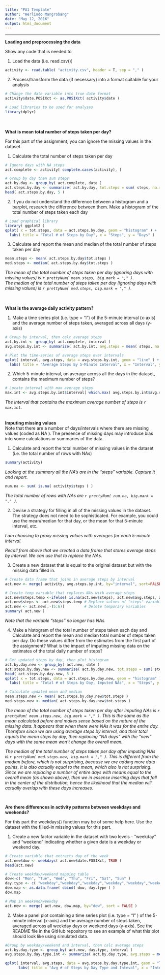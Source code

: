 ```yaml
---
title: "PA1 Template"
author: "Werlindo Mangrobang"
date: "May 12, 2016"
output: html_document
---
```

**************

**Loading and preprocessing the data**  

Show any code that is needed to  

1. Load the data (i.e. read.csv())  
```r
activity <- read.table( "activity.csv", header = T, sep = "," )
```
2. Process/transform the data (if necessary) into a format suitable for your analysis  
```r
# Change the date variable into true date format
activity$date.POSIXct <- as.POSIXct( activity$date )

# Load libraries to be used for analyses
library(dplyr)      
```

<br>  
**What is mean total number of steps taken per day?**

For this part of the assignment, you can ignore the missing values in the dataset.  

1. Calculate the total number of steps taken per day  
```r
# Ignore days with NA steps
act.complete <- activity[ complete.cases(activity), ]

# Group by day then sum steps
act.by.day <- group_by( act.complete, date )
act.steps.by.day <- summarize( act.by.day, tot.steps = sum( steps, na.rm=TRUE ) )
head( act.steps.by.day, 5 )
```
2. If you do not understand the difference between a histogram and a barplot, research the difference between them. Make a histogram of the total number of steps taken each day
```r
# Load graphical library
library( ggplot2 )
qplot( x = tot.steps, data = act.steps.by.day, geom = "histogram" ) + 
  labs( title = "Total # of Steps by Day", x = "Steps", y = "Days" )
```

3. Calculate and report the mean and median of the total number of steps taken per day
```r
mean.steps <- mean( act.steps.by.day$tot.steps )
med.steps <- median( act.steps.by.day$tot.steps )
```
*The mean of the total number of steps taken per day (ignoring days with missing values) is `r prettyNum( mean.steps, big.mark = "," )`.*  
*The median of the total number of steps taken per day (ignoring days with missing values) is `r prettyNum( med.steps, big.mark = "," )`.*

<br>  
**What is the average daily activity pattern?**

1. Make a time series plot (i.e. type = "l") of the 5-minute interval (x-axis) and the average number of steps taken, averaged across all days (y-axis)
```r
# Group by interval, then calc average steps
act.by.int <- group_by( act.complete, interval )
avg.steps.by.int <- summarize( act.by.int, avg.steps = mean( steps, na.rm=TRUE ) )

# Plot the time-series of average steps over intervals
qplot( interval, avg.steps, data = avg.steps.by.int, geom = "line" ) + 
  labs( title = "Average Steps By 5-Minute Interval", x = "Interval", y = "# of Steps" )
```

2. Which 5-minute interval, on average across all the days in the dataset, contains the maximum number of steps?
```r
# Locate interval with max average steps
max.int <- avg.steps.by.int$interval[ which.max( avg.steps.by.int$avg.steps ) ]
```

*The interval that contains the maximum average number of steps is `r max.int`.*  
<br>  
**Imputing missing values**  
Note that there are a number of days/intervals where there are missing values (coded as NA ). The presence of missing days may introduce bias into some calculations or summaries of the data.

1. Calculate and report the total number of missing values in the dataset (i.e. the total number of rows with NAs)
```r
summary(activity)
```
*Looking at the summary all the NA's are in the "steps" variable. Capture it and report.*
```r
num.na <- sum( is.na( activity$steps ) )
```
*The total number of rows with NAs are `r prettyNum( num.na, big.mark = "," )`.*

2. Devise a strategy for filling in all of the missing values in the dataset. The strategy does not need to be sophisticated. For example, you could use the mean/median for that day, or the mean for that 5-minute interval, etc.  

*I am choosing to proxy missing values with averages for each 5-minute interval.*  

*Recall from above that we created a data frame that stores average steps by interval. We can use that to replace the NAs.*  

3. Create a new dataset that is equal to the original dataset but with the missing data filled in.
```r
# Create data frame that joins in average steps by interval
act.new <- merge( activity, avg.steps.by.int, by="interval", sort=FALSE )

# Create temp variable that replaces NAs with average steps
act.new$steps.temp <-ifelse( is.na(act.new$steps), act.new$avg.steps, act.new$steps )
act.new$steps <- act.new$steps.temp # Replace values of "steps" variable
act.new <- act.new[,-(5:6)]         # Delete temporary variables 
summary( act.new )
```
*Note that the variable "steps" no longer has NAs.*

4. Make a histogram of the total number of steps taken each day and Calculate and report the mean and median total number of steps taken per day. Do these values differ from the estimates from the first part of the assignment? What is the impact of imputing missing data on the estimates of the total daily number of steps?
```r
# Get updated steps by day, then plot histogram
act.by.day.new <- group_by( act.new, date )
act.steps.by.day.new <- summarize( act.by.day.new, tot.steps = sum( steps, na.rm=TRUE ) )
head( act.steps.by.day.new, 5 )
qplot( x = tot.steps, data = act.steps.by.day.new, geom = "histogram" ) + 
  labs( title = "Total # of Steps by Day, Imputed NAs", x = "Steps", y = "Days" )

# Calculate updated mean and median
mean.steps.new <- mean( act.steps.by.day.new$tot.steps )
med.steps.new <- median( act.steps.by.day.new$tot.steps )
```
*The mean of the total number of steps taken per day after imputing NAs is `r prettyNum( mean.steps.new, big.mark = "," )`. This is the same as the mean calculated before and makes sense based on the nature of the missing data.  It appears that when there were NAs it was for the entire day.  Therefore since we are using average steps by interval, and their total equals the mean steps by day, then replacing "NA days" with the "new" days with the same mean won't change the overall mean.*    

*The median of the total number of steps taken per day after imputing NAs is `r prettyNum( med.steps.new, big.mark = "," )`. This is different from the median before, which is not surprising, because we are adding more data points.  It is also actually equal to the mean, which also is not surprising.  Since we are replacing a number of entire days with means equal to the overall mean (as shown above), then we in essense inserting days that fall in the center of the distribution, hence the likelihood that the median will actually overlap with these days increases.*  

<br>

**Are there differences in activity patterns between weekdays and weekends?**  

For this part the weekdays() function may be of some help here. Use the dataset with the filled-in missing values for this part.

1. Create a new factor variable in the dataset with two levels - "weekday" and "weekend" indicating whether a given date is a weekday or weekend day.
```r
# Create variable that extracts day of the week
act.new$dow <- weekdays( act.new$date.POSIXct, TRUE )
head(act.new)

# Create weekday/weekend mapping table
dow<-c( "Mon", "Tue", "Wed", "Thu", "Fri", "Sat", "Sun" )
day.type <- c( "weekday","weekday","weekday","weekday","weekday","weekend","weekend")
dow.map <- as.data.frame( cbind( dow, day.type ) )
dow.map

# Map in weekend/weekday
act.new <- merge( act.new, dow.map, by="dow", sort = FALSE )
```
2. Make a panel plot containing a time series plot (i.e. type = "l" ) of the 5-minute interval (x-axis) and the average number of steps taken, averaged across all weekday days or weekend days (y-axis). See the README file in the GitHub repository to see an example of what this plot should look like using simulated data.
```r
#Group by weekday/weekend and interval, then calc average steps
act.by.day.type <- group_by( act.new, day.type, interval )
avg.steps.by.day.type.int <- summarize( act.by.day.type, avg.steps = mean( steps, na.rm=TRUE ) )

qplot( interval, avg.steps, data = avg.steps.by.day.type.int, geom = "line", facets = day.type ~ . ) + 
      labs( title = "Avg # of Steps by Day Type and Inteval", x = "Interval", y = "# of Steps" )
```
